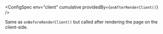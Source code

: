 
<ConfigSpec
  env="client"
  cumulative
  providedBy={<ProvidedBy noCustomGuide={true}><code>onAfterRenderClient()</code></ProvidedBy>}
/>

Same as <Link href="/onBeforeRenderClient">`onBeforeRenderClient()`</Link> but called after rendering the page on the client-side.
